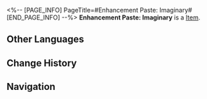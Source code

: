 <%-- [PAGE_INFO]
PageTitle=#Enhancement Paste: Imaginary#
[END_PAGE_INFO] --%>
{{Item Infobox
|title       = Enhancement Paste: Imaginary
|id          = 402015
|image       = Item Enhancement Paste- Imaginary.png
|type        = 
|invCategory = Consumables
|rarity      = 3
|effect      = Upon use, increases Imaginary DMG of all allies by 24% for the next battle.
|description = Apply it to the right weapon to boost combat effectiveness.
|source1     = [[Omni-Synthesizer]]
}}
{{Description|1=''"Half the effort, double the result."''}}
'''Enhancement Paste: Imaginary''' is a [[Item]].

==Other Languages==
{{Other Languages
|en   = Enhancement Paste: Imaginary
|zhs  = 强化膏：虚数
|zht  = 強化膏：虛數
|ja   = 強化軟膏：虚数
|ko   = 강화 연고: 허수
|es   = Crema potenciadora: Imaginario
|fr   = Pâte de renforcement imaginaire
|ru   = Паста мнимого усиления
|th   = Enhancement Paste: Imaginary
|vi   = Kem Cường Hóa: Số Ảo
|de   = Verbesserungspaste: Imaginär
|id   = Enhancement Paste: Imaginary
|pt   = Pasta de Aprimoramento: Imaginário
}}

==Change History==
{{Change History|2.0}}

==Navigation==
{{Consumable Navbox}}